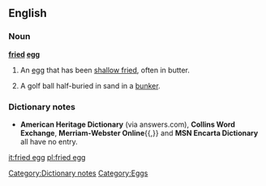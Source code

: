 ==English==

===Noun===
{{wikipedia}}
'''[[fried]] [[egg]]'''

# An [[egg]] that has been [[shallow fry|shallow fried]], often in butter.
# {{italbrac|golf}} A golf ball half-buried in sand in a [[bunker]].

===Dictionary notes===
[[Category:Dictionary notes]]
*'''American Heritage Dictionary''' (via answers.com), '''Collins Word Exchange''', '''Merriam-Webster Online'''{{,}} and '''MSN Encarta Dictionary''' all have no entry.

[[Category:Eggs]]

[[it:fried egg]]
[[pl:fried egg]]